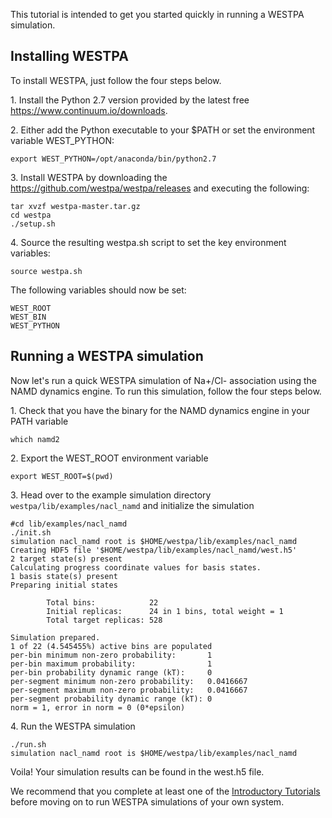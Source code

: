 This tutorial is intended to get you started quickly in running a WESTPA simulation.

== Installing WESTPA ==

To install WESTPA, just follow the four steps below.

1. Install the Python 2.7 version provided by the latest free [[Anaconda Python distribution|https://www.continuum.io/downloads]]. 

2. Either add the Python executable to your $PATH or set the environment variable WEST_PYTHON: 
<pre>export WEST_PYTHON=/opt/anaconda/bin/python2.7</pre>

3. Install WESTPA by downloading the [[latest tar.gz file|https://github.com/westpa/westpa/releases]] and executing the following: 
<pre>tar xvzf westpa-master.tar.gz
cd westpa
./setup.sh </pre>

4. Source the resulting westpa.sh script to set the key environment variables: 
<pre>source westpa.sh</pre>

The following variables should now be set:
<pre>WEST_ROOT
WEST_BIN
WEST_PYTHON</pre>

== Running a WESTPA simulation ==

Now let's run a quick WESTPA simulation of Na+/Cl- association using the NAMD dynamics engine. To run this simulation, follow the four steps below. 

1. Check that you have the binary for the NAMD dynamics engine in your PATH variable
<pre>which namd2</pre>

2. Export the WEST_ROOT environment variable
<pre>export WEST_ROOT=$(pwd)</pre>

3. Head over to the example simulation directory <code>westpa/lib/examples/nacl_namd</code> and initialize the simulation

<pre>#cd lib/examples/nacl_namd
./init.sh
simulation nacl_namd root is $HOME/westpa/lib/examples/nacl_namd
Creating HDF5 file '$HOME/westpa/lib/examples/nacl_namd/west.h5'
2 target state(s) present
Calculating progress coordinate values for basis states.
1 basis state(s) present
Preparing initial states

        Total bins:            22
        Initial replicas:      24 in 1 bins, total weight = 1
        Total target replicas: 528

Simulation prepared.
1 of 22 (4.545455%) active bins are populated
per-bin minimum non-zero probability:       1
per-bin maximum probability:                1
per-bin probability dynamic range (kT):     0
per-segment minimum non-zero probability:   0.0416667
per-segment maximum non-zero probability:   0.0416667
per-segment probability dynamic range (kT): 0
norm = 1, error in norm = 0 (0*epsilon)</pre>

4. Run the WESTPA simulation

<pre>./run.sh
simulation nacl_namd root is $HOME/westpa/lib/examples/nacl_namd</pre>

Voila! Your simulation results can be found in the west.h5 file. 

We recommend that you complete at least one of the [[WESTPA Tutorials|Introductory Tutorials]] before moving on to run WESTPA simulations of your own system. 

